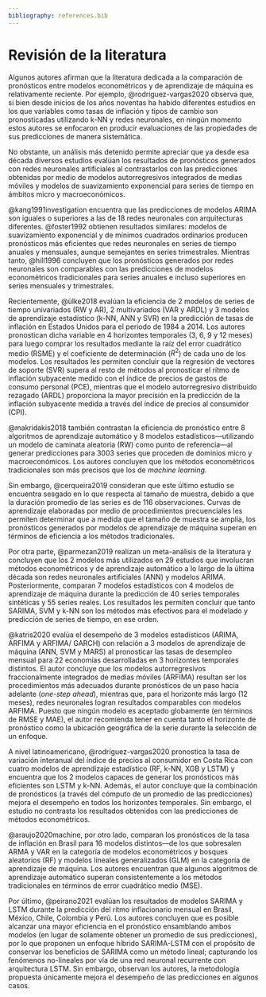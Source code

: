 ```yaml
---
bibliography: references.bib
---
```


# Revisión de la literatura

Algunos autores afirman que la literatura dedicada a la comparación de pronósticos entre modelos econométricos y de aprendizaje de máquina es relativamente reciente. Por ejemplo, @rodríguez-vargas2020 observa que, si bien desde inicios de los años noventas ha habido diferentes estudios en los que variables como tasas de inflación y tipos de cambio son pronosticadas utilizando k-NN y redes neuronales, en ningún momento estos autores se enfocaron en producir evaluaciones de las propiedades de sus predicciones de manera sistemática.

No obstante, un análisis más detenido permite apreciar que ya desde esa década diversos estudios evalúan los resultados de pronósticos generados con redes neuronales artificiales al contrastarlos con las predicciones obtenidas por medio de modelos autorregresivos integrados de medias móviles y modelos de suavizamiento exponencial para series de tiempo en ámbitos micro y macroeconómicos.

@kang1991investigation encuentra que las predicciones de modelos ARIMA son iguales o superiores a las de 18 redes neuronales con arquitecturas diferentes. @foster1992 obtienen resultados similares: modelos de suavizamiento exponencial y de mínimos cuadrados ordinarios producen pronósticos más eficientes que redes neuronales en series de tiempo anuales y mensuales, aunque semejantes en series trimestrales. Mientras tanto, @hill1996 concluyen que los pronósticos generados por redes neuronales son comparables con las predicciones de modelos econométricos tradicionales para series anuales e incluso superiores en series mensuales y trimestrales.

Recientemente, @ülke2018 evalúan la eficiencia de 2 modelos de series de tiempo univariados (RW y AR), 2 multivariados (VAR y ARDL) y 3 modelos de aprendizaje estadístico (k-NN, ANN y SVR) en la predicción de tasas de inflación en Estados Unidos para el periodo de 1984 a 2014. Los autores pronostican dicha variable en 4 horizontes temporales (3, 6, 9 y 12 meses) para luego comprar los resultados mediante la raíz del error cuadrático medio (RSME) y el coeficiente de determinación ($R^2$) de cada uno de los modelos. Los resultados les permiten concluir que la regresión de vectores de soporte (SVR) supera al resto de métodos al pronosticar el ritmo de inflación subyacente medido con el índice de precios de gastos de consumo personal (PCE), mientras que el modelo autorregresivo distribuido rezagado (ARDL) proporciona la mayor precisión en la predicción de la inflación subyacente medida a través del índice de precios al consumidor (CPI).

@makridakis2018 también contrastan la eficiencia de pronóstico entre 8 algoritmos de aprendizaje automático y 8 modelos estadísticos---utilizando un modelo de caminata aleatoria (RW) como punto de referencia---al generar predicciones para 3003 series que proceden de dominios micro y macroeconómicos. Los autores concluyen que los métodos econométricos tradicionales son más precisos que los de *machine learning.*

Sin embargo, @cerqueira2019 consideran que este último estudio se encuentra sesgado en lo que respecta al tamaño de muestra, debido a que la duración promedio de las series es de 116 observaciones. Curvas de aprendizaje elaboradas por medio de procedimientos precuenciales les permiten determinar que a medida que el tamaño de muestra se amplía, los pronósticos generados por modelos de aprendizaje de máquina superan en términos de eficiencia a los métodos tradicionales.

Por otra parte, @parmezan2019 realizan un meta-análisis de la literatura y concluyen que los 2 modelos más utilizados en 29 estudios que involucran métodos econométricos y de aprendizaje automático a lo largo de la última década son redes neuronales artificiales (ANN) y modelos ARIMA. Posteriormente, comparan 7 modelos estadísticos con 4 modelos de aprendizaje de máquina durante la predicción de 40 series temporales sintéticas y 55 series reales. Los resultados les permiten concluir que tanto SARIMA, SVM y k-NN son los métodos más efectivos para el modelado y predicción de series de tiempo, en ese orden.

@katris2020 evalúa el desempeño de 3 modelos estadísticos (ARIMA, ARFIMA y ARFIMA/ GARCH) con relación a 3 modelos de aprendizaje de máquina (ANN, SVM y MARS) al pronosticar las tasas de desempleo mensual para 22 economías desarrolladas en 3 horizontes temporales distintos. El autor concluye que los modelos autorregresivos fraccionalmente integrados de medias móviles (ARFIMA) resultan ser los procedimientos más adecuados durante pronósticos de un paso hacia adelante (*one-step ahead*), mientras que, para el horizonte más largo (12 meses), redes neuronales logran resultados comparables con modelos ARFIMA. Puesto que ningún modelo es aceptado globamente (en términos de RMSE y MAE), el autor recomienda tener en cuenta tanto el horizonte de pronóstico como la ubicación geográfica de la serie durante la selección de un enfoque.

A nivel latinoamericano, @rodríguez-vargas2020 pronostica la tasa de variación interanual del índice de precios al consumidor en Costa Rica con cuatro modelos de aprendizaje estadístico (RF, k-NN, XGB y LSTM) y encuentra que los 2 modelos capaces de generar los pronósticos más eficientes son LSTM y k-NN. Además, el autor concluye que la combinación de pronósticos (a través del cómputo de un promedio de las predicciones) mejora el desempeño en todos los horizontes temporales. Sin embargo, el estudio no contrasta los resultados obtenidos con las predicciones de métodos econométricos.

@araujo2020machine, por otro lado, comparan los pronósticos de la tasa de inflación en Brasil para 16 modelos distintos---de los que sobresalen ARMA y VAR en la categoría de modelos econométricos y bosques aleatorios (RF) y modelos lineales generalizados (GLM) en la categoría de aprendizaje de máquina. Los autores encuentran que algunos algoritmos de aprendizaje automático superan consistentemente a los métodos tradicionales en términos de error cuadrático medio (MSE).

Por último, @peirano2021 evalúan los resultados de modelos SARIMA y LSTM durante la predicción del ritmo inflacionario mensual en Brasil, México, Chile, Colombia y Perú. Los autores concluyen que es posible alcanzar una mayor eficiencia en el pronóstico ensamblando ambos modelos (en lugar de solamente obtener un promedio de sus predicciones), por lo que proponen un enfoque híbrido SARIMA-LSTM con el propósito de conservar los beneficios de SARIMA como un método lineal; capturando los fenómenos no-lineales por vía de una red neuronal recurrente con arquitectura LSTM. Sin embargo, observan los autores, la metodología propuesta únicamente mejora el desempeño de las predicciones en algunos casos.
